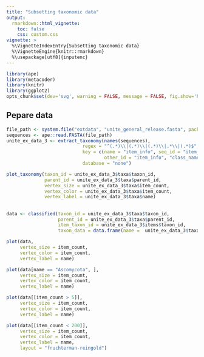 ```yaml
---
title: "Subsetting taxonomic data"
output:
  rmarkdown::html_vignette:
    toc: false
    css: custom.css
vignette: >
  %\VignetteIndexEntry{Subsetting taxonomic data}
  %\VignetteEngine{knitr::rmarkdown}
  %\usepackage[utf8]{inputenc}
---
```


```r
library(ape)
library(metacoder)
library(knitr)
library(ggplot2)
opts_chunk$set(dev='svg', warning = FALSE, message = FALSE, fig.show='hold', eval = FALSE)
```




## Pepare data

```r

file_path <- system.file("extdata", "unite_general_release.fasta", package = "metacoder")
sequences <- ape::read.FASTA(file_path)
unite_ex_data_3 <- extract_taxonomy(names(sequences),
                            regex = "^(.*)\\|(.*)\\|(.*)\\|.*\\|(.*)$",
                            key = c(name = "item_info", seq_id = "item_info",
                                    other_id = "item_info", "class_name"),
                            database = "none")
```

```r
plot_taxonomy(taxon_id = unite_ex_data_3$taxa$taxon_id,
              parent_id = unite_ex_data_3$taxa$parent_id,
              vertex_size = unite_ex_data_3$taxa$item_count,
              vertex_color = unite_ex_data_3$taxa$item_count,
              vertex_label = unite_ex_data_3$taxa$name)
```


##

```r
data <- classified(taxon_id = unite_ex_data_3$taxa$taxon_id,
                   parent_id = unite_ex_data_3$taxa$parent_id,
                   item_taxon_id = unite_ex_data_3$items$taxon_id,
                   taxon_data = data.frame(name =  unite_ex_data_3$taxa$name))
```

```r
plot(data, 
     vertex_size = item_count,
     vertex_color = item_count,
     vertex_label = name)
```



```r
plot(data[name == "Ascomycota", ],
     vertex_size = item_count,
     vertex_color = item_count,
     vertex_label = name)
```



```r
plot(data[[item_count > 5]],
     vertex_size = item_count,
     vertex_color = item_count,
     vertex_label = name)
```


```r
plot(data[[item_count < 200]],
     vertex_size = item_count,
     vertex_color = item_count,
     vertex_label = name,
     layout = "fruchterman-reingold")
```

